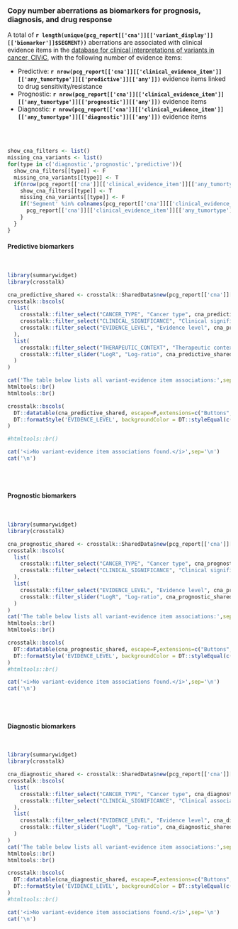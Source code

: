 
### Copy number aberrations as biomarkers for prognosis, diagnosis, and drug response {.tabset}

A total of __`r length(unique(pcg_report[['cna']][['variant_display']][['biomarker']]$SEGMENT))`__ aberrations are associated with clinical evidence items in the [database for clinical interpretations of variants in cancer, CIViC](https://civic.genome.wustl.edu/#/home), with the following number of evidence items:

 *  Predictive: __`r nrow(pcg_report[['cna']][['clinical_evidence_item']][['any_tumortype']][['predictive']][['any']])`__ evidence items linked to drug sensitivity/resistance
 *  Prognostic: __`r nrow(pcg_report[['cna']][['clinical_evidence_item']][['any_tumortype']][['prognostic']][['any']])`__ evidence items
 *  Diagnostic: __`r nrow(pcg_report[['cna']][['clinical_evidence_item']][['any_tumortype']][['diagnostic']][['any']])`__ evidence items

<br><br>
```r

show_cna_filters <- list()
missing_cna_variants <- list()
for(type in c('diagnostic','prognostic','predictive')){
  show_cna_filters[[type]] <- F
  missing_cna_variants[[type]] <- T
  if(nrow(pcg_report[['cna']][['clinical_evidence_item']][['any_tumortype']][[type]][['any']]) > 0){
    show_cna_filters[[type]] <- T
    missing_cna_variants[[type]] <- F
    if('Segment' %in% colnames(pcg_report[['cna']][['clinical_evidence_item']][['any_tumortype']][[type]][['any']]) & 'SEGMENT_LENGTH_MB' %in% colnames(pcg_report[['cna']][['clinical_evidence_item']][['any_tumortype']][[type]][['any']])){
      pcg_report[['cna']][['clinical_evidence_item']][['any_tumortype']][[type]][['any']] <- dplyr::rename(pcg_report[['cna']][['clinical_evidence_item']][['any_tumortype']][[type]][['any']], Segment = SEGMENT, Length_Mb = SEGMENT_LENGTH_MB)
    }
  }
}

```


#### Predictive biomarkers

<br>

```r
library(summarywidget)
library(crosstalk)

cna_predictive_shared <- crosstalk::SharedData$new(pcg_report[['cna']][['clinical_evidence_item']][['any_tumortype']][['predictive']][['any']])
crosstalk::bscols(
  list(
    crosstalk::filter_select("CANCER_TYPE", "Cancer type", cna_predictive_shared, ~CANCER_TYPE),
    crosstalk::filter_select("CLINICAL_SIGNIFICANCE", "Clinical significance", cna_predictive_shared, ~CLINICAL_SIGNIFICANCE),
    crosstalk::filter_select("EVIDENCE_LEVEL", "Evidence level", cna_predictive_shared, ~EVIDENCE_LEVEL)
  ),
  list(
    crosstalk::filter_select("THERAPEUTIC_CONTEXT", "Therapeutic context", cna_predictive_shared, ~THERAPEUTIC_CONTEXT),
    crosstalk::filter_slider("LogR", "Log-ratio", cna_predictive_shared, ~LogR, ticks = F)
  )
)

cat('The table below lists all variant-evidence item associations:',sep='\n')
htmltools::br()
htmltools::br()

crosstalk::bscols(
  DT::datatable(cna_predictive_shared, escape=F,extensions=c("Buttons","Responsive"), width = "100%",options=list(buttons = c('csv','excel'),dom = 'Bfrtip')) %>%
  DT::formatStyle('EVIDENCE_LEVEL', backgroundColor = DT::styleEqual(c('A: Validated','A: FDA/NCCN/ELN guidelines','B: Clinical evidence','B1: Clinical evidence: late trials','B2: Clinical evidence: early trials','C: Case study','D: Preclinical evidence','E: Indirect evidence'), c("#009E73","#009E73","#56B4E9", "#56B4E9","#56B4E9","#0072B2","#E69F00", "#F0E442")))
)

#htmltools::br()

```

```r
cat('<i>No variant-evidence item associations found.</i>',sep='\n')
cat('\n')
```

<br><br>

#### Prognostic biomarkers

<br>

```r

library(summarywidget)
library(crosstalk)

cna_prognostic_shared <- crosstalk::SharedData$new(pcg_report[['cna']][['clinical_evidence_item']][['any_tumortype']][['prognostic']][['any']])
crosstalk::bscols(
  list(
    crosstalk::filter_select("CANCER_TYPE", "Cancer type", cna_prognostic_shared, ~CANCER_TYPE),
    crosstalk::filter_select("CLINICAL_SIGNIFICANCE", "Clinical significance", cna_prognostic_shared, ~CLINICAL_SIGNIFICANCE)
  ),
  list(
    crosstalk::filter_select("EVIDENCE_LEVEL", "Evidence level", cna_prognostic_shared, ~EVIDENCE_LEVEL),
    crosstalk::filter_slider("LogR", "Log-ratio", cna_prognostic_shared, ~LogR, ticks = F)    
  )
)
cat('The table below lists all variant-evidence item associations:',sep='\n')
htmltools::br()
htmltools::br()

crosstalk::bscols(
  DT::datatable(cna_prognostic_shared, escape=F,extensions=c("Buttons","Responsive"), width = "100%",options=list(buttons = c('csv','excel'),dom = 'Bfrtip')) %>%
  DT::formatStyle('EVIDENCE_LEVEL', backgroundColor = DT::styleEqual(c('A: Validated','A: FDA/NCCN/ELN guidelines','B: Clinical evidence','B1: Clinical evidence: late trials','B2: Clinical evidence: early trials','C: Case study','D: Preclinical evidence','E: Indirect evidence'), c("#009E73","#009E73","#56B4E9", "#56B4E9","#56B4E9","#0072B2","#E69F00", "#F0E442")))
)
#htmltools::br()

```

```r
cat('<i>No variant-evidence item associations found.</i>',sep='\n')
cat('\n')
```

<br><br>

#### Diagnostic biomarkers

<br>

```r

library(summarywidget)
library(crosstalk)

cna_diagnostic_shared <- crosstalk::SharedData$new(pcg_report[['cna']][['clinical_evidence_item']][['any_tumortype']][['diagnostic']])
crosstalk::bscols(
  list(
    crosstalk::filter_select("CANCER_TYPE", "Cancer type", cna_diagnostic_shared, ~CANCER_TYPE),
    crosstalk::filter_select("CLINICAL_SIGNIFICANCE", "Clinical association", cna_diagnostic_shared, ~CLINICAL_SIGNIFICANCE)
  ),
  list(
    crosstalk::filter_select("EVIDENCE_LEVEL", "Evidence level", cna_diagnostic_shared, ~EVIDENCE_LEVEL),
    crosstalk::filter_slider("LogR", "Log-ratio", cna_diagnostic_shared, ~LogR, ticks = F)
  )
)
cat('The table below lists all variant-evidence item associations:',sep='\n')
htmltools::br()
htmltools::br()

crosstalk::bscols(
  DT::datatable(cna_diagnostic_shared, escape=F,extensions=c("Buttons","Responsive"), width = "100%",options=list(buttons = c('csv','excel'),dom = 'Bfrtip')) %>%
  DT::formatStyle('EVIDENCE_LEVEL', backgroundColor = DT::styleEqual(c('A: Validated','A: FDA/NCCN/ELN guidelines','B: Clinical evidence','B1: Clinical evidence: late trials','B2: Clinical evidence: early trials','C: Case study','D: Preclinical evidence','E: Indirect evidence'), c("#009E73","#009E73","#56B4E9", "#56B4E9","#56B4E9","#0072B2","#E69F00", "#F0E442")))
)
#htmltools::br()

```

```r
cat('<i>No variant-evidence item associations found.</i>',sep='\n')
cat('\n')
```

<br><br>

